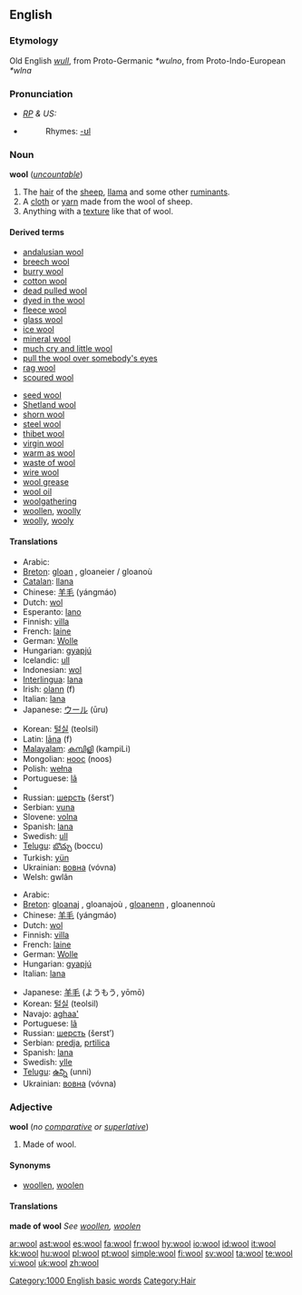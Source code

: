 {{see|Wool}}
==English==

===Etymology===
Old English ''[[wull]]'', from Proto-Germanic ''*wulno'', from Proto-Indo-European ''*wlna''

===Pronunciation===
* ''[[RP]] & US:'' {{IPA|/wʊl/}}
* {{audio|en-us-wool.ogg|Audio (US)}}
*: Rhymes: [[Rhymes:English:-ʊl|-ʊl]]

===Noun===
{{wikipedia}}
'''wool''' (''[[uncountable]]'')

# The [[hair]] of the [[sheep]], [[llama]] and some other [[ruminant]]s.
# A [[cloth]] or [[yarn]] made from the wool of sheep.
# Anything with a [[texture]] like that of wool.

====Derived terms====
{{top2}}
* [[andalusian wool]]
* [[breech wool]]
* [[burry wool]]
* [[cotton wool]]
* [[dead pulled wool]]
* [[dyed in the wool]]
* [[fleece wool]]
* [[glass wool]]
* [[ice wool]]
* [[mineral wool]]
* [[much cry and little wool]]
* [[pull the wool over somebody's eyes]]
* [[rag wool]]
* [[scoured wool]]
{{mid2}}
* [[seed wool]]
* [[Shetland wool]]
* [[shorn wool]]
* [[steel wool]]
* [[thibet wool]]
* [[virgin wool]]
* [[warm as wool]]
* [[waste of wool]]
* [[wire wool]]
* [[wool grease]]
* [[wool oil]]
* [[woolgathering]]
* [[woollen]], [[woolly]]
* [[woolly]], [[wooly]]
{{bottom}}

====Translations====
{{trans-top|hair of sheep, etc.}}
* Arabic: {{Arab|[[صوف]]}} {{unicode|(ʂu:f)}}
* [[Breton]]: [[gloan]] {{m}}, gloaneier / gloanoù {{p}}
* [[Catalan]]: [[llana]] {{f}}
* Chinese: [[羊毛]] (yángmáo)
* Dutch: [[wol]] {{m}}
* Esperanto: [[lano]]
* Finnish: [[villa]]
* French: [[laine]] {{f}}
* German: [[Wolle]] {{f}}
* Hungarian: [[gyapjú]]
* Icelandic: [[ull]]
* Indonesian: [[wol]]
* [[Interlingua]]: [[lana]]
* Irish: [[olann]] (f)
* Italian: [[lana#Italian|lana]] {{f}}
* Japanese: [[ウール]] (ūru)
{{trans-mid}}
* Korean: [[털실]] (teolsil)
* Latin: [[lana|lāna]] (f)
* [[Malayalam]]: [[കമ്പിളി]] (kampiLi)
* Mongolian: [[ноос]] (noos)
* Polish: [[wełna]] {{f}}
* Portuguese: [[lã]] {{f}}
* {{trreq|Romanian}}
* Russian: [[шерсть]] (šerst’) {{f}}
* Serbian: [[vuna]] {{f}}
* Slovene: [[volna]] {{f}}
* Spanish: [[lana#Spanish|lana]] {{f}}
* Swedish: [[ull]] {{c}}
* [[Telugu]]: [[బొచ్చు]] (boccu)
* Turkish: [[yün]]
* Ukrainian: [[вовна]] (vóvna) {{f}}
* Welsh: gwlân
{{trans-bottom}}

{{trans-top|cloth or yarn}}
* Arabic: {{Arab|[[صوف]]}} {{unicode|(ʂu:f)}}
* [[Breton]]: [[gloanaj]] {{m}}, gloanajoù {{p}}, [[gloanenn]] {{f}}, gloanennoù {{p}}
* Chinese: [[羊毛]] (yángmáo)
* Dutch: [[wol]]
* Finnish: [[villa]]
* French: [[laine]] {{f}}
* German: [[Wolle]] {{f}}
* Hungarian: [[gyapjú]]
* Italian: [[lana#Italian|lana]] {{f}}
{{trans-mid}}
* Japanese: [[羊毛]] (ようもう, yōmō)
* Korean: [[털실]] (teolsil)
* Navajo: [[aghaa']]
* Portuguese: [[lã]] {{f}}
* Russian: [[шерсть]] (šerst’) {{f}}
* Serbian: [[predja]], [[prtilica]]
* Spanish: [[lana#Spanish|lana]] {{f}}
* Swedish: [[ylle]] {{n}}
* [[Telugu]]: [[ఉన్ని]] (unni)
* Ukrainian: [[вовна]] (vóvna) {{f}}
{{trans-bottom}}

{{trans-top|anything with a texture like that of wool}}
{{trans-mid}}
{{trans-bottom}}

===Adjective===
'''wool''' (''no [[comparative]] or [[superlative]]'')

# Made of wool.

====Synonyms====
* [[woollen]], [[woolen]]

====Translations====
'''made of wool'''
''See [[woollen]], [[woolen]]''

[[Category:1000 English basic words]]
[[Category:Hair]]

[[ar:wool]]
[[ast:wool]]
[[es:wool]]
[[fa:wool]]
[[fr:wool]]
[[hy:wool]]
[[io:wool]]
[[id:wool]]
[[it:wool]]
[[kk:wool]]
[[hu:wool]]
[[pl:wool]]
[[pt:wool]]
[[simple:wool]]
[[fi:wool]]
[[sv:wool]]
[[ta:wool]]
[[te:wool]]
[[vi:wool]]
[[uk:wool]]
[[zh:wool]]